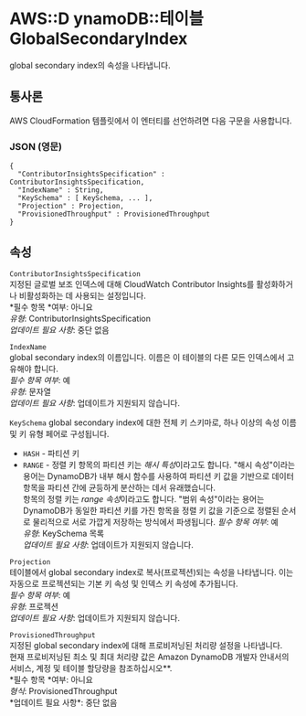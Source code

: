 # AWS::D ynamoDB::테이블 GlobalSecondaryIndex

global secondary index의 속성을 나타냅니다.

## 통사론

AWS CloudFormation 템플릿에서 이 엔터티를 선언하려면 다음 구문을 사용합니다.

### JSON (영문)

```
{
  "ContributorInsightsSpecification" : ContributorInsightsSpecification,
  "IndexName" : String,
  "KeySchema" : [ KeySchema, ... ],
  "Projection" : Projection,
  "ProvisionedThroughput" : ProvisionedThroughput
}
```

## 속성

`ContributorInsightsSpecification`  
지정된 글로벌 보조 인덱스에 대해 CloudWatch Contributor Insights를 활성화하거나 비활성화하는 데 사용되는 설정입니다.  
*필수 항목 *여부: 아니요  
_유형_: ContributorInsightsSpecification  
_업데이트 필요 사항_: 중단 없음

`IndexName`  
global secondary index의 이름입니다. 이름은 이 테이블의 다른 모든 인덱스에서 고유해야 합니다.  
_필수 항목 여부_: 예  
_유형_: 문자열  
_업데이트 필요 사항_: 업데이트가 지원되지 않습니다.

`KeySchema` global secondary index에 대한 전체 키 스키마로, 하나 이상의 속성 이름 및 키 유형 페어로 구성됩니다.

- `HASH` - 파티션 키
- `RANGE` - 정렬 키
  항목의 파티션 키는 *해시 특성*이라고도 합니다. "해시 속성"이라는 용어는 DynamoDB가 내부 해시 함수를 사용하여 파티션 키 값을 기반으로 데이터 항목을 파티션 간에 균등하게 분산하는 데서 유래했습니다.  
  항목의 정렬 키는 *range 속성*이라고도 합니다. "범위 속성"이라는 용어는 DynamoDB가 동일한 파티션 키를 가진 항목을 정렬 키 값을 기준으로 정렬된 순서로 물리적으로 서로 가깝게 저장하는 방식에서 파생됩니다.
  _필수 항목 여부_: 예  
  _유형_: KeySchema 목록  
  _업데이트 필요 사항_: 업데이트가 지원되지 않습니다.

`Projection`  
테이블에서 global secondary index로 복사(프로젝션)되는 속성을 나타냅니다. 이는 자동으로 프로젝션되는 기본 키 속성 및 인덱스 키 속성에 추가됩니다.  
_필수 항목 여부_: 예  
_유형_: 프로젝션  
_업데이트 필요 사항_: 업데이트가 지원되지 않습니다.

`ProvisionedThroughput`  
지정된 global secondary index에 대해 프로비저닝된 처리량 설정을 나타냅니다.  
현재 프로비저닝된 최소 및 최대 처리량 값은 Amazon DynamoDB 개발자 안내서의 서비스, 계정 및 테이블 할당량을 참조하십시오\**.  
*필수 항목 *여부: 아니요  
*형식*: ProvisionedThroughput  
*업데이트 필요 사항\*: 중단 없음
